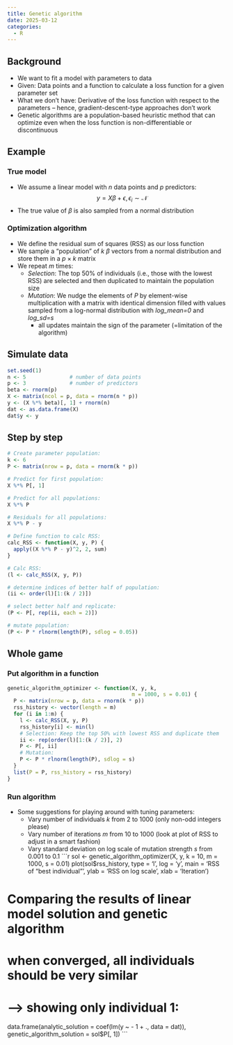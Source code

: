 ```yaml
---
title: Genetic algorithm
date: 2025-03-12
categories:
  - R
---
```

## Background
* We want to fit a model with parameters to data
* Given: Data points and a function to calculate a loss function for a given parameter set
* What we don't have: Derivative of the loss function with respect to the parameters -- hence, gradient-descent-type approaches don't work
* Genetic algorithms are a population-based heuristic method that can optimize even when the loss function is non-differentiable or discontinuous

## Example
### True model
* We assume a linear model with $n$ data points and $p$ predictors:
$$
y = X\beta + \epsilon, \epsilon_i \sim \mathcal{N}
$$
* The true value of $\beta$ is also sampled from a normal distribution

### Optimization algorithm
* We define the residual sum of squares (RSS) as our loss function
* We sample a "population" of $k$  $\beta$ vectors from a normal distribution and store them in a $p \times k$ matrix 
* We repeat $m$ times:
  * *Selection*: The top 50% of individuals (i.e., those with the lowest RSS) are selected and then duplicated to maintain the population size
  * *Mutation*: We nudge the elements of $P$ by element-wise multiplication with a matrix with identical dimension filled with values sampled from a log-normal distribution with *log_mean=0* and *log_sd=s*
    * all updates maintain the sign of the parameter (=limitation of the algorithm)

## Simulate data
```r
set.seed(1)
n <- 5              # number of data points
p <- 3              # number of predictors
beta <- rnorm(p)    
X <- matrix(ncol = p, data = rnorm(n * p))
y <- (X %*% beta)[, 1] + rnorm(n)
dat <- as.data.frame(X)
dat$y <- y
```

## Step by step
```r
# Create parameter population:
k <- 6
P <- matrix(nrow = p, data = rnorm(k * p))

# Predict for first population:
X %*% P[, 1]

# Predict for all populations:
X %*% P

# Residuals for all populations:
X %*% P - y

# Define function to calc RSS:
calc_RSS <- function(X, y, P) {
  apply((X %*% P - y)^2, 2, sum)
}

# Calc RSS:
(l <- calc_RSS(X, y, P))

# determine indices of better half of population:
(ii <- order(l)[1:(k / 2)])

# select better half and replicate:
(P <- P[, rep(ii, each = 2)])

# mutate population:
(P <- P * rlnorm(length(P), sdlog = 0.05))
```


## Whole game
### Put algorithm in a function
```r
genetic_algorithm_optimizer <- function(X, y, k, 
                                        m = 1000, s = 0.01) {
  P <- matrix(nrow = p, data = rnorm(k * p)) 
  rss_history <- vector(length = m)
  for (i in 1:m) {
    l <- calc_RSS(X, y, P)
    rss_history[i] <- min(l)
    # Selection: Keep the top 50% with lowest RSS and duplicate them
    ii <- rep(order(l)[1:(k / 2)], 2)
    P <- P[, ii]
    # Mutation:
    P <- P * rlnorm(length(P), sdlog = s)
  }
  list(P = P, rss_history = rss_history)
}
```

### Run algorithm
* Some suggestions for playing around with tuning parameters:
  * Vary number of individuals $k$ from 2 to 1000 (only non-odd integers please)
  * Vary number of iterations $m$ from 10 to 1000 (look at plot of RSS to adjust in a smart fashion)
  * Vary standard deviation on log scale of mutation strength $s$ from 0.001 to 0.1
```r
sol <- genetic_algorithm_optimizer(X, y, 
                                   k = 10,
                                   m = 1000, 
                                   s = 0.01)
plot(sol$rss_history, 
     type = 'l', 
     log = 'y', 
     main = 'RSS of "best individual"', 
     ylab = 'RSS on log scale', 
     xlab = 'Iteration')

# Comparing the results of linear model solution and genetic algorithm
# when converged, all individuals should be very similar 
# --> showing only individual 1:
data.frame(analytic_solution = coef(lm(y ~ - 1 + ., data = dat)), 
           genetic_algorithm_solution = sol$P[, 1]) 
```
